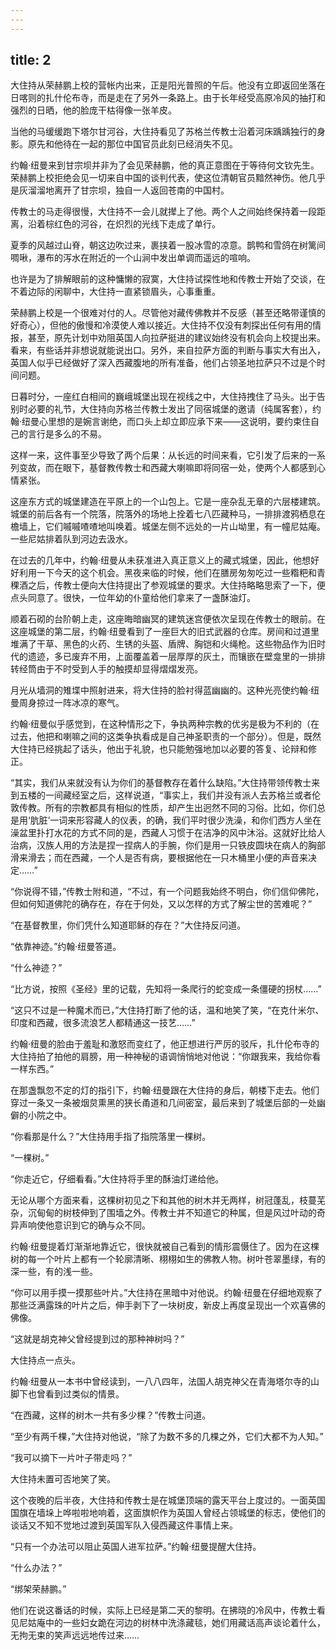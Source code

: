 ```yaml
---
---
---
```

title: 2
---




大住持从荣赫鹏上校的营帐内出来，正是阳光普照的午后。他没有立即返回坐落在日喀则的扎什伦布寺，而是走在了另外一条路上。由于长年经受高原冷风的抽打和强烈的日晒，他的脸庞干枯得像一张羊皮。

当他的马缓缓跑下塔尔甘河谷，大住持看见了苏格兰传教士沿着河床踽踽独行的身影。原先和他待在一起的那位中国官员此刻已经消失不见。

约翰·纽曼来到甘宗坝并非为了会见荣赫鹏，他的真正意图在于等待何文钦先生。荣赫鹏上校拒绝会见一切来自中国的谈判代表，使这位清朝官员黯然神伤。他几乎是灰溜溜地离开了甘宗坝，独自一人返回苍南的中国村。

传教士的马走得很慢，大住持不一会儿就撵上了他。两个人之间始终保持着一段距离，沿着棕红色的河谷，在炽烈的光线下走成了单行。

夏季的风越过山脊，朝这边吹过来，裹挟着一股冰雪的凉意。鹊鸭和雪鸽在树篱间啁啾，瀑布的泻水在附近的一个山涧中发出单调而遥远的喧响。

也许是为了排解眼前的这种慵懒的寂寞，大住持试探性地和传教士开始了交谈，在不着边际的闲聊中，大住持一直紧锁眉头，心事重重。

荣赫鹏上校是一个很难对付的人。尽管他对藏传佛教并不反感（甚至还略带谨慎的好奇心），但他的傲慢和冷漠使人难以接近。大住持不仅没有刺探出任何有用的情报，甚至，原先计划中劝阻英国人向拉萨挺进的建议始终没有机会向上校提出来。看来，有些话并非想说就能说出口。另外，来自拉萨方面的判断与事实大有出入，英国人似乎已经做好了深入西藏腹地的所有准备，他们占领圣地拉萨只不过是个时间问题。

日暮时分，一座红白相间的巍峨城堡出现在视线之中，大住持拽住了马头。出于告别时必要的礼节，大住持向苏格兰传教士发出了同宿城堡的邀请（纯属客套），约翰·纽曼心里想的是婉言谢绝，而口头上却立即应承下来——这说明，要约束住自己的言行是多么的不易。

这样一来，这件事至少导致了两个后果：从长远的时间来看，它引发了后来的一系列变故，而在眼下，基督教传教士和西藏大喇嘛即将同宿一处，使两个人都感到心情紧张。

这座东方式的城堡建造在平原上的一个山包上。它是一座杂乱无章的六层楼建筑。城堡的前后各有一个院落，院落外的场地上拴着七八匹藏种马，一排排渡鸦栖息在檐墙上，它们嘁嘁喳喳地叫唤着。城堡左侧不远处的一片山坳里，有一幢尼姑庵。一些尼姑排着队到河边去汲水。

在过去的几年中，约翰·纽曼从未获准进入真正意义上的藏式城堡，因此，他想好好利用一下今天的这个机会。黑夜来临的时候，他们在膳房匆匆吃过一些糌粑和青稞酒之后，传教士便向大住持提出了参观城堡的要求。大住持略略思索了一下，便点头同意了。很快，一位年幼的仆童给他们拿来了一盏酥油灯。

顺着石砌的台阶朝上走，这座晦暗幽冥的建筑迷宫便依次呈现在传教士的眼前。在这座城堡的第二层，约翰·纽曼看到了一座巨大的旧式武器的仓库。房间和过道里堆满了干草、黑色的火药、生锈的头盔、盾牌、胸铠和火绳枪。这些物品作为旧时代的遗迹，多已废弃不用，上面覆盖着一层厚厚的灰土，而镶嵌在壁龛里的一排排转经筒由于不时受到人手的触摸却显得熠熠发亮。

月光从墙洞的雉堞中照射进来，将大住持的脸衬得蓝幽幽的。这种光亮使约翰·纽曼周身掠过一阵冰凉的寒气。

约翰·纽曼似乎感觉到，在这种情形之下，争执两种宗教的优劣是极为不利的（在过去，他把和喇嘛之间的这类争执看成是自己神圣职责的一个部分）。但是，既然大住持已经挑起了话头，他出于礼貌，也只能勉强地加以必要的答复、论辩和修正。

“其实，我们从来就没有认为你们的基督教存在着什么缺陷。”大住持带领传教士来到五楼的一间藏经室之后，这样说道，“事实上，我们并没有派人去苏格兰或者伦敦传教。所有的宗教都具有相似的性质，却产生出迥然不同的习俗。比如，你们总是用‘肮脏’一词来形容藏人的仪表，的确，我们平时很少洗澡，和你们西方人坐在澡盆里扑打水花的方式不同的是，西藏人习惯于在洁净的风中沐浴。这就好比给人治病，汉族人用的方法是捏一捏病人的手腕，你们是用一只铁皮圆块在病人的胸部滑来滑去；而在西藏，一个人是否有病，要根据他在一只木桶里小便的声音来决定……”

“你说得不错，”传教士附和道，“不过，有一个问题我始终不明白，你们信仰佛陀，但如何知道佛陀的确存在，存在于何处，又以怎样的方式了解尘世的苦难呢？”

“在基督教里，你们凭什么知道耶稣的存在？”大住持反问道。

“依靠神迹。”约翰·纽曼答道。

“什么神迹？”

“比方说，按照《圣经》里的记载，先知将一条爬行的蛇变成一条僵硬的拐杖……”

“这只不过是一种魔术而已，”大住持打断了他的话，温和地笑了笑，“在克什米尔、印度和西藏，很多流浪艺人都精通这一技艺……”

约翰·纽曼的脸由于羞耻和激怒而变红了，他正想进行严厉的驳斥，扎什伦布寺的大住持拍了拍他的肩膀，用一种神秘的语调悄悄地对他说：“你跟我来，我给你看一样东西。”

在那盏飘忽不定的灯的指引下，约翰·纽曼跟在大住持的身后，朝楼下走去。他们穿过一条又一条被烟炱熏黑的狭长甬道和几间密室，最后来到了城堡后部的一处幽僻的小院之中。

“你看那是什么？”大住持用手指了指院落里一棵树。

“一棵树。”

“你走近它，仔细看看。”大住持将手里的酥油灯递给他。

无论从哪个方面来看，这棵树初见之下和其他的树木并无两样，树冠蓬乱，枝蔓芜杂，沉甸甸的树枝伸到了围墙之外。传教士并不知道它的种属，但是风过叶动的奇异声响使他意识到它的确与众不同。

约翰·纽曼提着灯渐渐地靠近它，很快就被自己看到的情形震慑住了。因为在这棵树的每一个叶片上都有一个轮廓清晰、栩栩如生的佛教人物。树叶苍翠墨绿，有的深一些，有的浅一些。

“你可以用手摸一摸那些叶片。”大住持在黑暗中对他说。约翰·纽曼在仔细地观察了那些泛满露珠的叶片之后，伸手剥下了一块树皮，新皮上再度呈现出一个欢喜佛的佛像。

“这就是胡克神父曾经提到过的那种神树吗？”

大住持点一点头。

约翰·纽曼从一本书中曾经读到，一八八四年，法国人胡克神父在青海塔尔寺的山脚下也曾看到过类似的情景。

“在西藏，这样的树木一共有多少棵？”传教士问道。

“至少有两千棵，”大住持对他说，“除了为数不多的几棵之外，它们大都不为人知。”

“我可以摘下一片叶子带走吗？”

大住持未置可否地笑了笑。

这个夜晚的后半夜，大住持和传教士是在城堡顶端的露天平台上度过的。一面英国国旗在墙垛上哗啦啦地响着，这面旗帜作为英国人曾经占领城堡的标志，使他们的谈话又不知不觉地过渡到英国军队入侵西藏这件事情上来。

“只有一个办法可以阻止英国人进军拉萨。”约翰·纽曼提醒大住持。

“什么办法？”

“绑架荣赫鹏。”

他们在说这番话的时候，实际上已经是第二天的黎明。在拂晓的冷风中，传教士看见尼姑庵中的一些妇女跪在河边的树林中洗涤藏毯，她们用藏话高声谈论着什么，无拘无束的笑声远远地传过来……